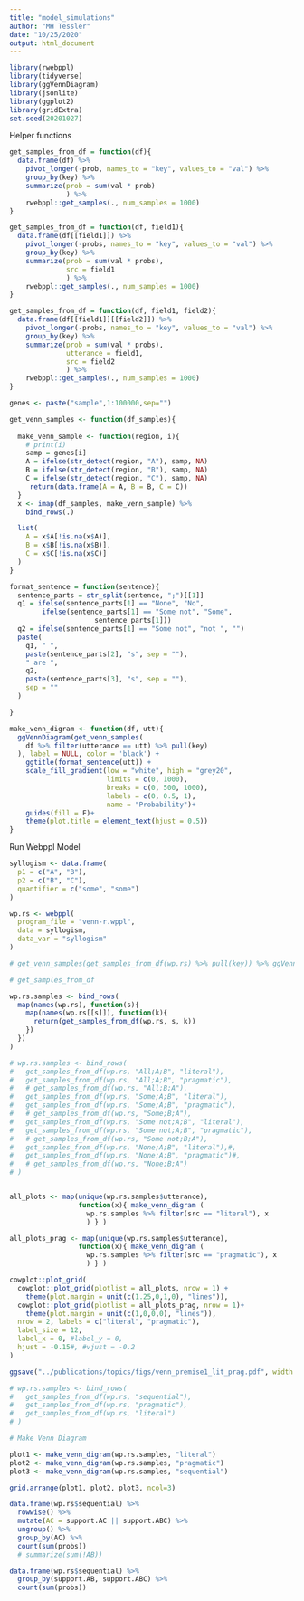 ```yaml
---
title: "model_simulations"
author: "MH Tessler"
date: "10/25/2020"
output: html_document
---
```


```r
library(rwebppl)
library(tidyverse)
library(ggVennDiagram)
library(jsonlite)
library(ggplot2)
library(gridExtra)
set.seed(20201027)
```


Helper functions

```r
get_samples_from_df = function(df){
  data.frame(df) %>%
    pivot_longer(-prob, names_to = "key", values_to = "val") %>%
    group_by(key) %>%
    summarize(prob = sum(val * prob)
              ) %>%
    rwebppl::get_samples(., num_samples = 1000)
}

get_samples_from_df = function(df, field1){
  data.frame(df[[field1]]) %>%
    pivot_longer(-probs, names_to = "key", values_to = "val") %>%
    group_by(key) %>%
    summarize(prob = sum(val * probs),
              src = field1
              ) %>%
    rwebppl::get_samples(., num_samples = 1000)
}

get_samples_from_df = function(df, field1, field2){
  data.frame(df[[field1]][[field2]]) %>%
    pivot_longer(-probs, names_to = "key", values_to = "val") %>%
    group_by(key) %>%
    summarize(prob = sum(val * probs),
              utterance = field1,
              src = field2
              ) %>%
    rwebppl::get_samples(., num_samples = 1000)
}

genes <- paste("sample",1:100000,sep="")

get_venn_samples <- function(df_samples){
  
  make_venn_sample <- function(region, i){
    # print(i)
    samp = genes[i]
    A = ifelse(str_detect(region, "A"), samp, NA)
    B = ifelse(str_detect(region, "B"), samp, NA)
    C = ifelse(str_detect(region, "C"), samp, NA)
     return(data.frame(A = A, B = B, C = C))
  }
  x <- imap(df_samples, make_venn_sample) %>%
    bind_rows(.)

  list(
    A = x$A[!is.na(x$A)],
    B = x$B[!is.na(x$B)],
    C = x$C[!is.na(x$C)]
  )
}

format_sentence = function(sentence){
  sentence_parts = str_split(sentence, ";")[[1]]
  q1 = ifelse(sentence_parts[1] == "None", "No",
        ifelse(sentence_parts[1] == "Some not", "Some",
                     sentence_parts[1]))
  q2 = ifelse(sentence_parts[1] == "Some not", "not ", "")
  paste(
    q1, " ",
    paste(sentence_parts[2], "s", sep = ""),
    " are ",
    q2,
    paste(sentence_parts[3], "s", sep = ""),
    sep = ""
  )

}

make_venn_digram <- function(df, utt){
  ggVennDiagram(get_venn_samples(
    df %>% filter(utterance == utt) %>% pull(key)
  ), label = NULL, color = 'black') +
    ggtitle(format_sentence(utt)) + 
    scale_fill_gradient(low = "white", high = "grey20",
                        limits = c(0, 1000),
                        breaks = c(0, 500, 1000),
                        labels = c(0, 0.5, 1),
                        name = "Probability")+
    guides(fill = F)+
    theme(plot.title = element_text(hjust = 0.5))
}
```

Run Webppl Model

```r
syllogism <- data.frame(
  p1 = c("A", "B"),
  p2 = c("B", "C"),
  quantifier = c("some", "some")
) 

wp.rs <- webppl(
  program_file = "venn-r.wppl",
  data = syllogism,
  data_var = "syllogism"
)

# get_venn_samples(get_samples_from_df(wp.rs) %>% pull(key)) %>% ggVennDiagram(.)

# get_samples_from_df

wp.rs.samples <- bind_rows(
  map(names(wp.rs), function(s){
    map(names(wp.rs[[s]]), function(k){
      return(get_samples_from_df(wp.rs, s, k))
    })
  })
)

# wp.rs.samples <- bind_rows(
#   get_samples_from_df(wp.rs, "All;A;B", "literal"),
#   get_samples_from_df(wp.rs, "All;A;B", "pragmatic"),
#   # get_samples_from_df(wp.rs, "All;B;A"),
#   get_samples_from_df(wp.rs, "Some;A;B", "literal"),
#   get_samples_from_df(wp.rs, "Some;A;B", "pragmatic"),
#   # get_samples_from_df(wp.rs, "Some;B;A"),
#   get_samples_from_df(wp.rs, "Some not;A;B", "literal"),
#   get_samples_from_df(wp.rs, "Some not;A;B", "pragmatic"),
#   # get_samples_from_df(wp.rs, "Some not;B;A"),
#   get_samples_from_df(wp.rs, "None;A;B", "literal"),#,
#   get_samples_from_df(wp.rs, "None;A;B", "pragmatic")#,
#   # get_samples_from_df(wp.rs, "None;B;A")
# )


all_plots <- map(unique(wp.rs.samples$utterance), 
                 function(x){ make_venn_digram (
                   wp.rs.samples %>% filter(src == "literal"), x 
                   ) } )

all_plots_prag <- map(unique(wp.rs.samples$utterance), 
                 function(x){ make_venn_digram (
                   wp.rs.samples %>% filter(src == "pragmatic"), x 
                   ) } )

cowplot::plot_grid(
  cowplot::plot_grid(plotlist = all_plots, nrow = 1) + 
    theme(plot.margin = unit(c(1.25,0,1,0), "lines")),
  cowplot::plot_grid(plotlist = all_plots_prag, nrow = 1)+ 
    theme(plot.margin = unit(c(1,0,0,0), "lines")),
  nrow = 2, labels = c("literal", "pragmatic"),
  label_size = 12,
  label_x = 0, #label_y = 0,
  hjust = -0.15#, #vjust = -0.2
)

ggsave("../publications/topics/figs/venn_premise1_lit_prag.pdf", width = 8, height = 4.5)

```

```r
# wp.rs.samples <- bind_rows(
#   get_samples_from_df(wp.rs, "sequential"),
#   get_samples_from_df(wp.rs, "pragmatic"),
#   get_samples_from_df(wp.rs, "literal")
# )

# Make Venn Diagram

plot1 <- make_venn_digram(wp.rs.samples, "literal")
plot2 <- make_venn_digram(wp.rs.samples, "pragmatic")
plot3 <- make_venn_digram(wp.rs.samples, "sequential")

grid.arrange(plot1, plot2, plot3, ncol=3)


```


```r
data.frame(wp.rs$sequential) %>%
  rowwise() %>%
  mutate(AC = support.AC || support.ABC) %>%
  ungroup() %>%
  group_by(AC) %>%
  count(sum(probs))
  # summarize(sum(!AB))

data.frame(wp.rs$sequential) %>%
  group_by(support.AB, support.ABC) %>%
  count(sum(probs))
```

